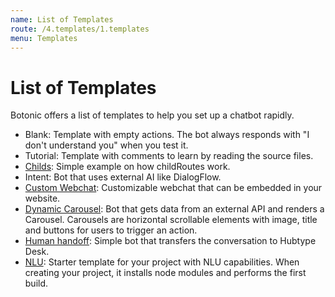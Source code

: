 ```yaml
---
name: List of Templates
route: /4.templates/1.templates
menu: Templates
---
```



# List of Templates

Botonic offers a list of templates to help you set up a chatbot rapidly.


- Blank: Template with empty actions. The bot always responds with "I don't understand you" when you test it. 
- Tutorial: Template with comments to learn by reading the source files. 
- [Childs](/4.templates/3.childs): Simple example on how childRoutes work.               
- Intent: Bot that uses external AI like DialogFlow.   
- [Custom Webchat](/4.templates/2.template-custom-webchat): Customizable webchat that can be embedded in your website.   
- [Dynamic Carousel](/4.templates/3.template-dynamic-carousel): Bot that gets data from an external API and renders a Carousel. Carousels are horizontal scrollable elements with image, title and buttons for users to trigger an action. 
- [Human handoff](/4.templates/4.template-human-handoff): Simple bot that transfers the conversation to Hubtype Desk. 
- [NLU](/4.templates/5.template-nlu): Starter template for your project with NLU capabilities. When creating your project, it installs node modules and performs the first build. 

